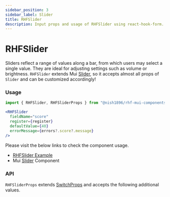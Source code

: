 ```yaml
---
sidebar_position: 3
sidebar_label: Slider
title: RHFSlider
description: Input props and usage of RHFSlider using react-hook-form.
---
```



# RHFSlider

Sliders reflect a range of values along a bar, from which users may select a 
single value. They are ideal for adjusting settings such as volume or brightness.
`RHFSlider` extends Mui [Slider](https://mui.com/material-ui/react-slider/),
so it accepts almost all props of `Slider` and can be customized accordingly!

### Usage

```js
import { RHFSlider, RHFSliderProps } from "@nish1896/rhf-mui-components";
```

```jsx
<RHFSlider
  fieldName="score"
  register={register}
  defaultValue={40}
  errorMessage={errors?.score?.message}
/>
```

Please visit the below links to check the component usage.

- [RHFSlider Example](https://mui.com/material-ui/react-Slider/)
- Mui [Slider](https://mui.com/material-ui/react-Slider/) Component

### API

`RHFSliderProps` extends [SwitchProps](https://mui.com/material-ui/api/Slider/) and accepts the following additional values.

<RHFSliderPropsTable />
